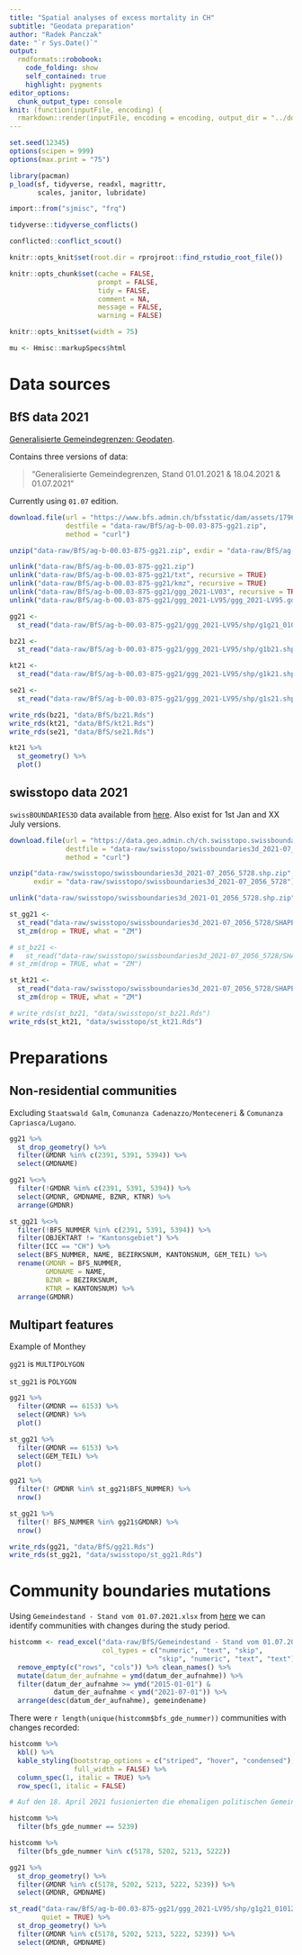 ```yaml
---
title: "Spatial analyses of excess mortality in CH"
subtitle: "Geodata preparation"
author: "Radek Panczak"
date: "`r Sys.Date()`"
output:
  rmdformats::robobook:
    code_folding: show
    self_contained: true
    highlight: pygments
editor_options: 
  chunk_output_type: console
knit: (function(inputFile, encoding) {
  rmarkdown::render(inputFile, encoding = encoding, output_dir = "../docs") })
---
```


<!-- ----------------------------------------------------- -->

```r
set.seed(12345)
options(scipen = 999)
options(max.print = "75")

library(pacman)
p_load(sf, tidyverse, readxl, magrittr, 
       scales, janitor, lubridate)

import::from("sjmisc", "frq")
```


```r
tidyverse::tidyverse_conflicts()

conflicted::conflict_scout()
```

```r
knitr::opts_knit$set(root.dir = rprojroot::find_rstudio_root_file())

knitr::opts_chunk$set(cache = FALSE,
                      prompt = FALSE,
                      tidy = FALSE,
                      comment = NA,
                      message = FALSE,
                      warning = FALSE)

knitr::opts_knit$set(width = 75)

mu <- Hmisc::markupSpecs$html
```

<!-- ----------------------------------------------------- -->

# Data sources 

## BfS data 2021

[Generalisierte Gemeindegrenzen: Geodaten](https://www.bfs.admin.ch/bfs/de/home/dienstleistungen/geostat/geodaten-bundesstatistik/administrative-grenzen/generalisierte-gemeindegrenzen.assetdetail.17964056.html).  

Contains three versions of data:  

> "Generalisierte Gemeindegrenzen, Stand 01.01.2021 & 18.04.2021 & 01.07.2021"	

Currently using `01.07` edition.  

```r
download.file(url = "https://www.bfs.admin.ch/bfsstatic/dam/assets/17964056/master",
              destfile = "data-raw/BfS/ag-b-00.03-875-gg21.zip",
              method = "curl")

unzip("data-raw/BfS/ag-b-00.03-875-gg21.zip", exdir = "data-raw/BfS/ag-b-00.03-875-gg21")

unlink("data-raw/BfS/ag-b-00.03-875-gg21.zip")
unlink("data-raw/BfS/ag-b-00.03-875-gg21/txt", recursive = TRUE)
unlink("data-raw/BfS/ag-b-00.03-875-gg21/kmz", recursive = TRUE)
unlink("data-raw/BfS/ag-b-00.03-875-gg21/ggg_2021-LV03", recursive = TRUE)
unlink("data-raw/BfS/ag-b-00.03-875-gg21/ggg_2021-LV95/ggg_2021-LV95.gdb", recursive = TRUE)
```

```r
gg21 <- 
  st_read("data-raw/BfS/ag-b-00.03-875-gg21/ggg_2021-LV95/shp/g1g21_01072021.shp") 

bz21 <- 
  st_read("data-raw/BfS/ag-b-00.03-875-gg21/ggg_2021-LV95/shp/g1b21.shp")

kt21 <- 
  st_read("data-raw/BfS/ag-b-00.03-875-gg21/ggg_2021-LV95/shp/g1k21.shp")

se21 <- 
  st_read("data-raw/BfS/ag-b-00.03-875-gg21/ggg_2021-LV95/shp/g1s21.shp")

write_rds(bz21, "data/BfS/bz21.Rds")
write_rds(kt21, "data/BfS/kt21.Rds")
write_rds(se21, "data/BfS/se21.Rds")
```

```r
kt21 %>% 
  st_geometry() %>% 
  plot()
```

## swisstopo data 2021

`swissBOUNDARIES3D` data available from [here](https://www.swisstopo.admin.ch/de/geodata/landscape/boundaries3d.html). Also exist for 1st Jan and XX July versions.  

```r
download.file(url = "https://data.geo.admin.ch/ch.swisstopo.swissboundaries3d/swissboundaries3d_2021-07/swissboundaries3d_2021-07_2056_5728.shp.zip",
              destfile = "data-raw/swisstopo/swissboundaries3d_2021-07_2056_5728.shp.zip",
              method = "curl")

unzip("data-raw/swisstopo/swissboundaries3d_2021-07_2056_5728.shp.zip", 
      exdir = "data-raw/swisstopo/swissboundaries3d_2021-07_2056_5728")

unlink("data-raw/swisstopo/swissboundaries3d_2021-01_2056_5728.shp.zip")
```

```r
st_gg21 <- 
  st_read("data-raw/swisstopo/swissboundaries3d_2021-07_2056_5728/SHAPEFILE_LV95_LN02/swissBOUNDARIES3D_1_3_TLM_HOHEITSGEBIET.shp") %>% 
  st_zm(drop = TRUE, what = "ZM")

# st_bz21 <- 
#   st_read("data-raw/swisstopo/swissboundaries3d_2021-07_2056_5728/SHAPEFILE_LV95_LN02/swissBOUNDARIES3D_1_3_TLM_BEZIRKSGEBIET.shp") %>% 
# st_zm(drop = TRUE, what = "ZM")

st_kt21 <- 
  st_read("data-raw/swisstopo/swissboundaries3d_2021-07_2056_5728/SHAPEFILE_LV95_LN02/swissBOUNDARIES3D_1_3_TLM_KANTONSGEBIET.shp") %>% 
  st_zm(drop = TRUE, what = "ZM")

# write_rds(st_bz21, "data/swisstopo/st_bz21.Rds")
write_rds(st_kt21, "data/swisstopo/st_kt21.Rds")
```


# Preparations

## Non-residential communities

Excluding `Staatswald Galm`, `Comunanza Cadenazzo/Monteceneri` & `Comunanza Capriasca/Lugano`.  

```r
gg21 %>% 
  st_drop_geometry() %>% 
  filter(GMDNR %in% c(2391, 5391, 5394)) %>% 
  select(GMDNAME)
```

```r
gg21 %<>% 
  filter(!GMDNR %in% c(2391, 5391, 5394)) %>% 
  select(GMDNR, GMDNAME, BZNR, KTNR) %>% 
  arrange(GMDNR)

st_gg21 %<>% 
  filter(!BFS_NUMMER %in% c(2391, 5391, 5394)) %>% 
  filter(OBJEKTART != "Kantonsgebiet") %>% 
  filter(ICC == "CH") %>% 
  select(BFS_NUMMER, NAME, BEZIRKSNUM, KANTONSNUM, GEM_TEIL) %>% 
  rename(GMDNR = BFS_NUMMER,
         GMDNAME = NAME,
         BZNR = BEZIRKSNUM,
         KTNR = KANTONSNUM) %>% 
  arrange(GMDNR)
```

## Multipart features

Example of Monthey 

`gg21` is `MULTIPOLYGON`

`st_gg21` is `POLYGON`


```r
gg21 %>% 
  filter(GMDNR == 6153) %>% 
  select(GMDNR) %>% 
  plot()

st_gg21 %>% 
  filter(GMDNR == 6153) %>%
  select(GEM_TEIL) %>% 
  plot()
```


```r
gg21 %>%
  filter(! GMDNR %in% st_gg21$BFS_NUMMER) %>% 
  nrow()

st_gg21 %>%
  filter(! BFS_NUMMER %in% gg21$GMDNR) %>% 
  nrow()
```


```r
write_rds(gg21, "data/BfS/gg21.Rds")
write_rds(st_gg21, "data/swisstopo/st_gg21.Rds")
```


# Community boundaries mutations

Using `Gemeindestand - Stand vom 01.07.2021.xlsx` from [here](https://www.agvchapp.bfs.admin.ch/de/home) we can identify communities with changes during the study period.  

```r
histcomm <- read_excel("data-raw/BfS/Gemeindestand - Stand vom 01.07.2021.xlsx", 
                       col_types = c("numeric", "text", "skip", 
                                     "skip", "numeric", "text", "text")) %>%
  remove_empty(c("rows", "cols")) %>% clean_names() %>% 
  mutate(datum_der_aufnahme = ymd(datum_der_aufnahme)) %>% 
  filter(datum_der_aufnahme >= ymd("2015-01-01") & 
           datum_der_aufnahme < ymd("2021-07-01")) %>% 
  arrange(desc(datum_der_aufnahme), gemeindename)
```

There were `r length(unique(histcomm$bfs_gde_nummer))` communities with changes recorded:  

```r
histcomm %>% 
  kbl() %>%
  kable_styling(bootstrap_options = c("striped", "hover", "condensed"),
                full_width = FALSE) %>% 
  column_spec(1, italic = TRUE) %>%
  row_spec(1, italic = FALSE)
```


```r
# Auf den 18. April 2021 fusionierten die ehemaligen politischen Gemeinden Croglio, Monteggio, Ponte Tresa und Sessa zur neuen politischen Gemeinde Tresa.

histcomm %>% 
  filter(bfs_gde_nummer == 5239)

histcomm %>% 
  filter(bfs_gde_nummer %in% c(5178, 5202, 5213, 5222))

gg21 %>% 
  st_drop_geometry() %>% 
  filter(GMDNR %in% c(5178, 5202, 5213, 5222, 5239)) %>% 
  select(GMDNR, GMDNAME)

st_read("data-raw/BfS/ag-b-00.03-875-gg21/ggg_2021-LV95/shp/g1g21_01012021.shp",
        quiet = TRUE) %>% 
  st_drop_geometry() %>% 
  filter(GMDNR %in% c(5178, 5202, 5213, 5222, 5239)) %>% 
  select(GMDNR, GMDNAME)
```


